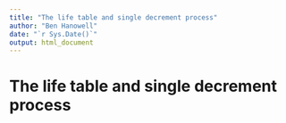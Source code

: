 ```yaml
---
title: "The life table and single decrement process"
author: "Ben Hanowell"
date: "`r Sys.Date()`"
output: html_document
---
```


# The life table and single decrement process
